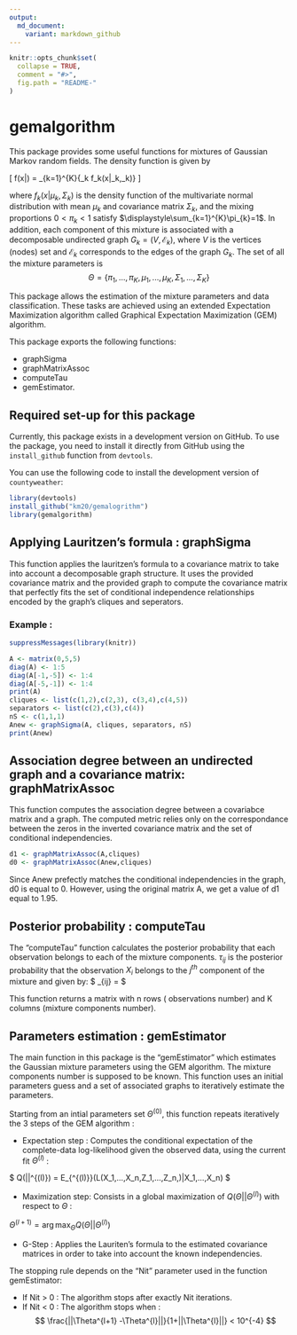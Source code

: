 ```yaml
---
output:
  md_document:
    variant: markdown_github
---
```


<!-- README.md is generated from README.Rmd. Please edit that file -->

```r
knitr::opts_chunk$set(
  collapse = TRUE,
  comment = "#>",
  fig.path = "README-"
)
```

# gemalgorithm

This package provides some useful functions  for mixtures of Gaussian Markov random fields. The density function is given by 

\[
 f(x|\Theta) = \sum \limits_{k=1}^{K}{\pi_k f_k(x|\mu_k,\Sigma_k)}
\]

where $f_k(x|\mu_{k},\Sigma_{k})$ is the density function of the multivariate normal distribution with mean $\mu_{k}$ and covariance matrix $\Sigma_{k}$, and the mixing proportions $0<\pi_{k}<1$ satisfy $\displaystyle\sum_{k=1}^{K}\pi_{k}=1$.
In addition, each component of this mixture is associated with a decomposable undirected graph $G_k =(V,\mathcal{E}_k)$, where $V$ is the vertices (nodes) set and $\mathcal{E}_k$ corresponds to the edges of the graph $G_k$.
The set of all the mixture parameters is
$$
 \Theta =\{\pi_1,...,\pi_K,\mu_1,...,\mu_K,\Sigma_1,...,\Sigma_K\}
$$

This package allows the estimation of the mixture parameters and data classification. These tasks are achieved using an extended Expectation Maximization algorithm called Graphical Expectation Maximization (GEM) algorithm.

This package exports the following functions:

* graphSigma
* graphMatrixAssoc
* computeTau
* gemEstimator.

## Required set-up for this package

Currently, this package exists in a development version on GitHub. To use the package, you need to install it directly from GitHub using the `install_github` function from `devtools`. 

You can use the following code to install the development version of `countyweather`: 

```r
library(devtools)
install_github("km20/gemalogrithm")
library(gemalgorithm)
```


## Applying Lauritzen's formula : graphSigma

This function applies the lauritzen's formula to a covariance matrix
to take into account a decomposable graph structure. It uses the provided
covariance matrix and the provided graph to compute the covariance matrix
that perfectly fits the set of conditional independence relationships
encoded by the graph's cliques and seperators.

### Example :

```r
suppressMessages(library(knitr))
```

```r
A <- matrix(0,5,5)
diag(A) <- 1:5
diag(A[-1,-5]) <- 1:4
diag(A[-5,-1]) <- 1:4
print(A)
cliques <- list(c(1,2),c(2,3), c(3,4),c(4,5))
separators <- list(c(2),c(3),c(4))
nS <- c(1,1,1)
Anew <- graphSigma(A, cliques, separators, nS)
print(Anew)

```
## Association degree between an undirected graph and a covariance matrix: graphMatrixAssoc

This function computes the association degree between a covariabce matrix and a graph. The computed metric relies only on the correspondance between the zeros in the inverted covariance matrix and the set of conditional independencies.

```r
d1 <- graphMatrixAssoc(A,cliques)
d0 <- graphMatrixAssoc(Anew,cliques)
```

Since Anew prefectly matches the conditional independencies in the graph, d0 is equal to 0. However, using the original matrix A, we get a value of d1 equal to 1.95.

## Posterior probability : computeTau

The "computeTau" function calculates the posterior probability that each observation belongs to each of the mixture components. $\tau_{ij}$  is the posterior probability that the observation $X_i$ belongs to the $j^{th}$ component of the mixture and given by:
$
\tau_{ij} =\frac{\pi^{(l)}_j f_j(X_i|\mu_j,\Sigma_j)}{\sum\limits_{k=1}^K\pi_k f_k(X_i|\mu_k,\Sigma_k)}
$

This function returns a matrix with n rows ( observations number) and K columns (mixture components number).

## Parameters estimation : gemEstimator

The main function in this package is the "gemEstimator" which estimates the Gaussian mixture parameters using the GEM algorithm. The mixture components number is supposed to be known. This function uses an initial parameters guess and a set of associated graphs to iteratively estimate the parameters.

Starting from an intial parameters set $\Theta^{(0)}$, this function repeats iteratively the 3 steps of the GEM algorithm :

* Expectation step : Computes the conditional expectation of the complete-data log-likelihood given the observed data, using the current fit $\Theta^{(l)}$ :

$
Q(\Theta||\Theta^{(l)}) = E_{\Theta^{(l)}}(L(X_1,...,X_n,Z_1,...,Z_n,\Theta)|X_1,...,X_n)
$

* Maximization step: Consists in a global maximization of $Q(\Theta||\Theta^{(l)})$ with respect to $\Theta$ :

$\Theta^{(l+1)} = \arg \max_{\Theta} Q(\Theta||\Theta^{(l)})$

* G-Step : Applies the Lauriten's formula to the estimated covariance matrices in order to take into account the known independencies.

The stopping rule depends on the "Nit" parameter used in the function gemEstimator:

* If Nit > 0 : The algorithm stops after exactly Nit iterations.
* If Nit < 0 : The algorithm stops when :
$$
\frac{||\Theta^{l+1} -\Theta^{l}||}{1+||\Theta^{l}||} < 10^{-4}
$$

